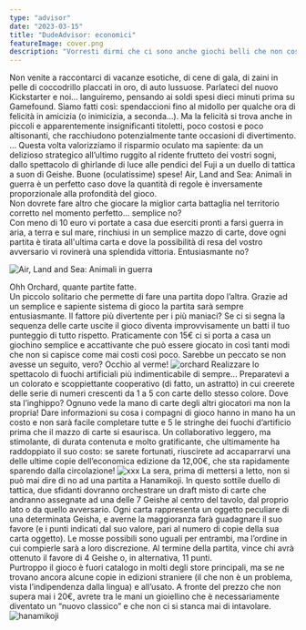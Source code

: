 ```yaml
---
type: "advisor"
date: "2023-03-15"
title: "DudeAdvisor: economici"
featureImage: cover.png
description: "Vorresti dirmi che ci sono anche giochi belli che non costano un rene?"
---
```


<AdvisorIntro>
  Non venite a raccontarci di vacanze esotiche, di cene di gala, di zaini in
  pelle di coccodrillo placcati in oro, di auto lussuose. Parlateci del nuovo
  Kickstarter e noi… languiremo, pensando ai soldi spesi dieci minuti prima su
  Gamefound. Siamo fatti così: spendaccioni fino al midollo per qualche ora di
  felicità in amicizia (o inimicizia, a seconda…). Ma la felicità si trova anche
  in piccoli e apparentemente insignificanti titoletti, poco costosi e poco
  altisonanti, che racchiudono potenzialmente tante occasioni di divertimento. …
  Questa volta valorizziamo il risparmio oculato ma sapiente: da un delizioso
  strategico all’ultimo ruggito al ridente frutteto dei vostri sogni, dallo
  spettacolo di ghirlande di luce alle pendici del Fuji a un duello di tattica a
  suon di Geishe. Buone (oculatissime) spese!
</AdvisorIntro>

<AdvisorBit slug="air-land-and-sea-animali-in-guerra" writer="Tia">
  Air, Land and Sea: Animali in guerra è un perfetto caso dove la quantità di
  regole è inversamente proporzionale alla profondità del gioco. <br />
  Non dovrete fare altro che giocare la miglior carta battaglia nel territorio corretto
  nel momento perfetto... semplice no? <br />
  Con meno di 10 euro vi portate a casa due eserciti pronti a farsi guerra in
  aria, a terra e sul mare, rinchiusi in un semplice mazzo di carte, dove ogni
  partita è tirata all'ultima carta e dove la possibilità di resa del vostro
  avversario vi rovinerà una splendida vittoria. Entusiasmante no?
</AdvisorBit>

<img
  src="../../reviews/air-land-and-sea-animali-in-guerra/game1.jpg"
  alt="Air, Land and Sea: Animali in guerra"
/>

<AdvisorBit slug="orchard" writer="Fora">
  Ohh Orchard, quante partite fatte. <br />
  Un piccolo solitario che permette di fare una partita dopo l’altra. Grazie ad un
  semplice e sapiente sistema di gioco la partita sarà sempre entusiasmante. Il fattore
  più divertente per i più maniaci? Se ci si segna la sequenza delle carte uscite
  il gioco diventa improvvisamente un batti il tuo punteggio di tutto rispetto. Praticamente
  con 15€ ci si porta a casa un giochino semplice e accattivante che può essere giocato
  in così tanti modi che non si capisce come mai costi così poco. Sarebbe un peccato
  se non avesse un <Link to="/reviews/grove/">seguito</Link>, vero? Occhio al verme!
</AdvisorBit>

<img src="../../reviews/orchard/game1.jpg" alt="orchard" />

<AdvisorBit slug="hanabi" writer="Dadi-Daddy">
  Realizzare lo spettacolo di fuochi artificiali più indimenticabile di sempre…
  Preparatevi a un colorato e scoppiettante cooperativo (di fatto, un astratto)
  in cui creerete delle serie di numeri crescenti da 1 a 5 con carte dello
  stesso colore. Dove sta l’inghippo? Ognuno vede la mano di carte degli altri
  giocatori ma non la propria! Dare informazioni su cosa i compagni di gioco
  hanno in mano ha un costo e non sarà facile completare tutte e 5 le stringhe
  dei fuochi d’artificio prima che il mazzo di carte si esaurisca. Un
  collaborativo leggero, ma stimolante, di durata contenuta e molto
  gratificante, che ultimamente ha raddoppiato il suo costo: se sarete
  fortunati, riuscirete ad accaparrarvi una delle ultime copie dell’economica
  edizione da 12,00€, che sta rapidamente sparendo dalla circolazione!
</AdvisorBit>

<img src="../../reviews/hanabi/game1.jpg" alt="xxx" />

<AdvisorBit slug="hanamikoji" writer="Angelo M Pero">
  La sera, prima di mettersi a letto, non si può mai dire di no ad una partita a
  Hanamikoji. In questo sottile duello di tattica, due sfidanti dovranno
  orchestrare un draft misto di carte che andranno assegnate ad una delle 7
  Geishe al centro del tavolo, dal proprio lato o da quello avversario. Ogni
  carta rappresenta un oggetto peculiare di una determinata Geisha, e averne la
  maggioranza farà guadagnare il suo favore (e i punti indicati dal suo valore,
  pari al numero di copie della sua carta oggetto). Le mosse possibili sono
  uguali per entrambi, ma l’ordine in cui compierle sarà a loro discrezione. Al
  termine della partita, vince chi avrà ottenuto il favore di 4 Geishe o, in
  alternativa, 11 punti. <br />
  Purtroppo il gioco è fuori catalogo in molti degli store principali, ma se ne trovano
  ancora alcune copie in edizioni straniere (il che non è un problema, vista l’indipendenza
  dalla lingua) e all’usato. A fronte del prezzo che non supera mai i 20€, avrete
  tra le mani un gioiellino che è necessariamente diventato un “nuovo classico” e
  che non ci si stanca mai di intavolare.
</AdvisorBit>

<img src="../../reviews/hanamikoji/game1.jpg" alt="hanamikoji" />
